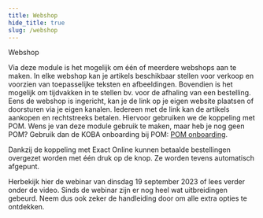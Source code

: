 ```yaml
---
title: Webshop
hide_title: true
slug: /webshop
---
```


<ImageTitle img="webshop.png">Webshop</ImageTitle>

Via deze module is het mogelijk om één of meerdere webshops aan te maken. In elke webshop kan je artikels beschikbaar stellen voor verkoop en voorzien van toepasselijke teksten en afbeeldingen. Bovendien is het mogelijk om tijdvakken in te stellen bv. voor de afhaling van een bestelling. Eens de webshop is ingericht, kan je de link op je eigen website plaatsen of doorsturen via je eigen kanalen. Iedereen met de link kan de artikels aankopen en rechtstreeks betalen. Hiervoor gebruiken we de koppeling met POM. Wens je van deze module gebruik te maken, maar heb je nog geen POM? Gebruik dan de KOBA onboarding bij POM: [POM onboarding](https://app.pom.be/nl/connect/koba-toolbox/tarieven).

Dankzij de koppeling met Exact Online kunnen betaalde bestellingen overgezet worden met één druk op de knop. Ze worden tevens automatisch afgepunt.

Herbekijk hier de webinar van dinsdag 19 september 2023 of lees verder onder de video. Sinds de webinar zijn er nog heel wat uitbreidingen gebeurd. Neem dus ook zeker de handleiding door om alle extra opties te ontdekken. 

<Youtube url="https://www.youtube.com/embed/lkp0GUcc8F4"/>

<DocCardList />